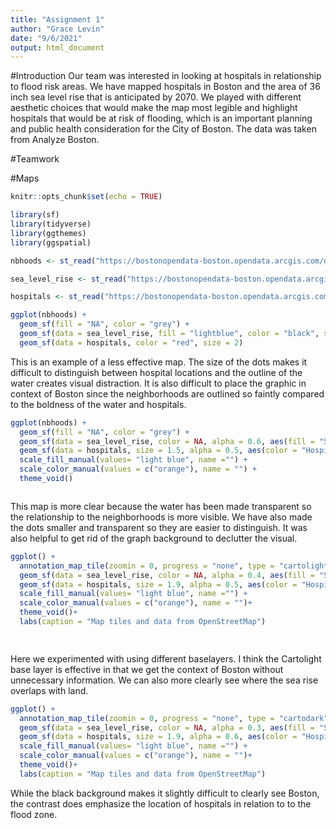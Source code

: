 ```yaml
---
title: "Assignment 1"
author: "Grace Levin"
date: "9/6/2021"
output: html_document
---
```

#Introduction
Our team was interested in looking at hospitals in relationship to flood risk areas. We have mapped hospitals in Boston and the area of 36 inch sea level rise that is anticipated by 2070. We played with different aesthetic choices that would make the map most legible and highlight hospitals that would be at risk of flooding, which is an important planning and public health consideration for the City of Boston. The data was taken from Analyze Boston.

#Teamwork


#Maps


```r
knitr::opts_chunk$set(echo = TRUE)
```

```r

library(sf)
library(tidyverse)
library(ggthemes)
library(ggspatial)
```

```r
nbhoods <- st_read("https://bostonopendata-boston.opendata.arcgis.com/datasets/3525b0ee6e6b427f9aab5d0a1d0a1a28_0.kml?outSR=%7B%22latestWkid%22%3A2249%2C%22wkid%22%3A102686%7D", quiet = TRUE)

sea_level_rise <- st_read("https://bostonopendata-boston.opendata.arcgis.com/datasets/74692fe1b9b24f3c9419cd61b87e4e3b_5.kml?outSR=%7B%22latestWkid%22%3A3857%2C%22wkid%22%3A102100%7D", quiet = TRUE)

hospitals <- st_read("https://bostonopendata-boston.opendata.arcgis.com/datasets/8f1e5741a4ee4c0f82925d17aab3c002_2.kml?outSR=%7B%22latestWkid%22%3A2249%2C%22wkid%22%3A102686%7D", quiet = TRUE)

```

```r
ggplot(nbhoods) +
  geom_sf(fill = "NA", color = "grey") +
  geom_sf(data = sea_level_rise, fill = "lightblue", color = "black", size = 0.5, alpha = 0.6) + 
  geom_sf(data = hospitals, color = "red", size = 2)

```
This is an example of a less effective map. The size of the dots makes it difficult to distinguish between hospital locations and the outline of the water creates visual distraction. It is also difficult to place the graphic in context of Boston since the neighborhoods are outlined so faintly compared to the boldness of the water and hospitals.   

```r
ggplot(nbhoods) +
  geom_sf(fill = "NA", color = "grey") +
  geom_sf(data = sea_level_rise, color = NA, alpha = 0.6, aes(fill = "Sea Level Rise")) + 
  geom_sf(data = hospitals, size = 1.5, alpha = 0.5, aes(color = "Hospitals")) +
  scale_fill_manual(values= "light blue", name ="") +
  scale_color_manual(values = c("orange"), name = "") +
  theme_void()



```
This map is more clear because the water has been made transparent so the relationship to the neighborhoods is more visible. We have also made the dots smaller and transparent so they are easier to distinguish. It was also helpful to get rid of the graph background to declutter the visual.

```r
ggplot() +
  annotation_map_tile(zoomin = 0, progress = "none", type = "cartolight") +
  geom_sf(data = sea_level_rise, color = NA, alpha = 0.4, aes(fill = "Sea Level Rise")) + 
  geom_sf(data = hospitals, size = 1.9, alpha = 0.5, aes(color = "Hospitals")) +
  scale_fill_manual(values= "light blue", name ="") +
  scale_color_manual(values = c("orange"), name = "")+
  theme_void()+
  labs(caption = "Map tiles and data from OpenStreetMap")
  



```
Here we experimented with using different baselayers. I think the Cartolight base layer is effective in that we get the context of Boston without unnecessary information. We can also more clearly see where the sea rise overlaps with land.

```r
ggplot() +
  annotation_map_tile(zoomin = 0, progress = "none", type = "cartodark") +
  geom_sf(data = sea_level_rise, color = NA, alpha = 0.3, aes(fill = "Sea Level Rise")) + 
  geom_sf(data = hospitals, size = 1.9, alpha = 0.6, aes(color = "Hospitals")) +
  scale_fill_manual(values= "light blue", name ="") +
  scale_color_manual(values = c("orange"), name = "")+
  theme_void()+
  labs(caption = "Map tiles and data from OpenStreetMap")
```
While the black background makes it slightly difficult to clearly see Boston, the contrast does emphasize the location of hospitals in relation to to the flood zone. 


